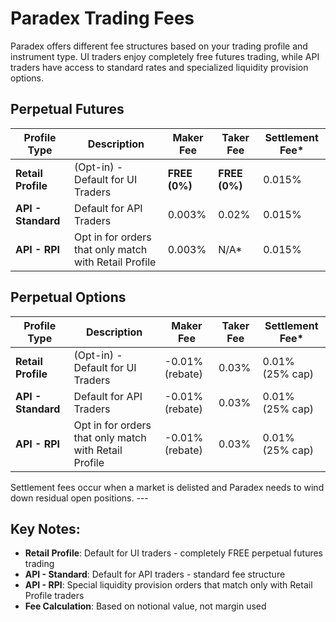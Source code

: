 # Paradex Trading Fees

Paradex offers different fee structures based on your trading profile and instrument type. UI traders enjoy completely free futures trading, while API traders have access to standard rates and specialized liquidity provision options.

## Perpetual Futures

| Profile Type | Description | Maker Fee | Taker Fee | Settlement Fee* |
|--------------|-------------|-----------|-----------|----------------|
| **Retail Profile** | (Opt-in) - Default for UI Traders | **FREE (0%)** | **FREE (0%)** | 0.015% |
| **API - Standard** | Default for API Traders | 0.003% | 0.02% | 0.015% |
| **API - RPI** | Opt in for orders that only match with Retail Profile | 0.003% | N/A* | 0.015% |

## Perpetual Options

| Profile Type | Description | Maker Fee | Taker Fee | Settlement Fee* |
|--------------|-------------|-----------|-----------|----------------|
| **Retail Profile** | (Opt-in) - Default for UI Traders | -0.01% (rebate) | 0.03% | 0.01% (25% cap) |
| **API - Standard** | Default for API Traders | -0.01% (rebate) | 0.03% | 0.01% (25% cap) |
| **API - RPI** | Opt in for orders that only match with Retail Profile | -0.01% (rebate) | 0.03% | 0.01% (25% cap) |


<Note>
Settlement fees occur when a market is delisted and Paradex needs to wind down residual open positions.
</Note>
---

## Key Notes:
- **Retail Profile**: Default for UI traders - completely FREE perpetual futures trading
- **API - Standard**: Default for API traders - standard fee structure  
- **API - RPI**: Special liquidity provision orders that match only with Retail Profile traders
- **Fee Calculation**: Based on notional value, not margin used


